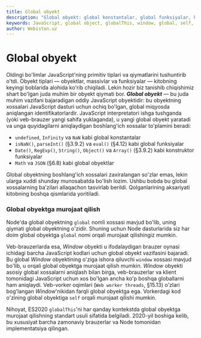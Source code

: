```yaml
---
title: Global obyekt
description: "Global obyekt: global konstantalar, global funksiyalar, konstruktorlar va global obyektlar; `window`, `global`, `self` va standart `globalThis` orqali kirish."
keywords: JavaScript, global object, globalThis, window, global, self, globals, constants, functions, constructors
author: Webiston.uz
---
```


# Global obyekt

Oldingi bo'limlar JavaScript'ning primitiv tiplari va qiymatlarini tushuntirib o'tdi. Obyekt tiplari — obyektlar, massivlar va funksiyalar — kitobning keyingi boblarida alohida ko'rib chiqiladi. Lekin hozir biz tanishib chiqishimiz shart bo'lgan juda muhim bir obyekt qiymati bor. ***Global obyekt*** — bu juda muhim vazifani bajaradigan oddiy JavaScript obyektidir: bu obyektning xossalari JavaScript dasturi uchun ochiq bo'lgan, global miqyosda aniqlangan identifikatorlardir. JavaScript interpretatori ishga tushganda (yoki veb-brauzer yangi sahifa yuklaganda), u yangi global obyekt yaratadi va unga quyidagilarni aniqlaydigan boshlang'ich xossalar to'plamini beradi:

-   `undefined`, `Infinity` va `NaN` kabi global konstantalar
-   `isNaN()`, `parseInt()` (§3.9.2) va `eval()` (§4.12) kabi global funksiyalar
-   `Date()`, `RegExp()`, `String()`, `Object()` va `Array()` (§3.9.2) kabi konstruktor funksiyalar
-   `Math` va `JSON` (§6.8) kabi global obyektlar

Global obyektning boshlang'ich xossalari zaxiralangan so'zlar emas, lekin ularga xuddi shunday munosabatda bo'lish lozim. Ushbu bobda bu global xossalarning ba’zilari allaqachon tasvirlab berildi. Qolganlarining aksariyati kitobning boshqa qismlarida yoritiladi.

### Global obyektga murojaat qilish

Node'da global obyektning `global` nomli xossasi mavjud bo'lib, uning qiymati global obyektning o'zidir. Shuning uchun Node dasturlarida siz har doim global obyektga `global` nomi orqali murojaat qilishingiz mumkin.

Veb-brauzerlarda esa, _Window_ obyekti u ifodalaydigan brauzer oynasi ichidagi barcha JavaScript kodlari uchun global obyekt vazifasini bajaradi. Bu global _Window_ obyektining o'ziga ishora qiluvchi `window` xossasi mavjud bo'lib, u orqali global obyektga murojaat qilish mumkin. _Window_ obyekti asosiy global xossalarni aniqlash bilan birga, veb-brauzerlar va klient tomonidagi JavaScript uchun xos bo'lgan ancha ko'p boshqa globallarni ham aniqlaydi. Veb-vorker oqimlari (`Web worker threads`, §15.13) o'zlari bog'langan _Window_'nikidan farqli global obyektga ega. Vorkerdagi kod o'zining global obyektiga `self` orqali murojaat qilishi mumkin.

Nihoyat, ES2020 `globalThis`'ni har qanday kontekstda global obyektga murojaat qilishning standart usuli sifatida belgiladi. 2020-yil boshiga kelib, bu xususiyat barcha zamonaviy brauzerlar va Node tomonidan implementatsiya qilingan.

